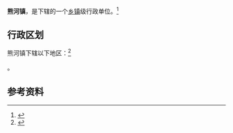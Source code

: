 {{中国乡级行政区|42/10/24/102/000}}

'''熊河镇'''，是{{PRC admin/fullname|42/10/24/102/000|3}}下辖的一个[[乡镇|乡镇]]级行政单位。<ref>{{PRC admin/ref sgc|{{PRC admin/parent|42/10/24/102/000}}}}</ref>

== 行政区划 ==

熊河镇下辖以下地区：<ref>{{PRC admin/ref sgc|42/10/24/102/000}}</ref>

{{PRC admin/children|42/10/24/102/000}}。

== 参考资料 ==

{{reflist}}

{{行政区划小作品}}
{{PRC admin/navcat|42/10/24/102/000}}